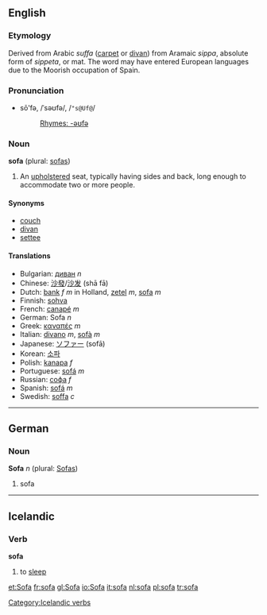 ==English==
{{Wikipedia}}
===Etymology===
Derived from Arabic ''suffa'' ([[carpet]] or [[divan]]) from Aramaic ''sippa'', absolute form of ''sippeta'', or mat.  The word may have entered European languages due to the Moorish occupation of Spain.

===Pronunciation===
*sō'fə, /ˈsəʊfə/, /<tt>"s@Uf@</tt>/
*:[[Rhymes:English:-əʊfə|Rhymes: -əʊfə]]

===Noun===
'''sofa''' (plural: [[sofas]])

# An [[upholster]]ed seat, typically having sides and back, long enough to accommodate two or more people.

====Synonyms====
*[[couch]]
*[[divan]]
*[[settee]]

====Translations====
*Bulgarian: [[диван]] ''n''
*Chinese: [[沙發]]/[[沙发]] (shā fā)
*Dutch: [[bank]] ''f'' ''m'' in Holland, [[zetel]] ''m'', [[sofa]] ''m''
*Finnish: [[sohva]]
*French: [[canapé]] ''m''
*German: Sofa ''n''
*Greek: [[καναπές]] ''m''
*Italian: [[divano]] ''m'', [[sofà]] ''m''
*Japanese: [[ソファー]] (sofā)
*Korean: [[소파]]
*Polish: [[kanapa]] ''f''
*Portuguese: [[sofá]] ''m''
*Russian: [[софа]] ''f''
*Spanish: [[sofá]] ''m''
*Swedish: [[soffa]] ''c''

----

==German==
===Noun===
'''Sofa''' ''n'' (plural: [[Sofas]])

# sofa

----

== Icelandic ==

=== Verb ===

'''sofa'''

# to [[sleep]]

[[Category:Icelandic verbs]]

[[et:Sofa]]
[[fr:sofa]]
[[gl:Sofa]]
[[io:Sofa]]
[[it:sofa]]
[[nl:sofa]]
[[pl:sofa]]
[[tr:sofa]]